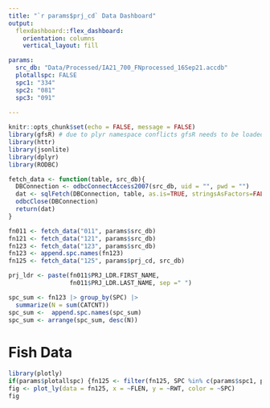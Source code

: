 ```yaml
---
title: "`r params$prj_cd` Data Dashboard"
output: 
  flexdashboard::flex_dashboard:
    orientation: columns
    vertical_layout: fill

params:
  src_db: "Data/Processed/IA21_700_FNprocessed_16Sep21.accdb"
  plotallspc: FALSE
  spc1: "334"
  spc2: "081"
  spc3: "091"
  
---
```


```r
knitr::opts_chunk$set(echo = FALSE, message = FALSE)
library(gfsR) # due to plyr namespace conflicts gfsR needs to be loaded before dplyr
library(httr)
library(jsonlite)
library(dplyr)
library(RODBC)

fetch_data <- function(table, src_db){
  DBConnection <- odbcConnectAccess2007(src_db, uid = "", pwd = "")
  dat <- sqlFetch(DBConnection, table, as.is=TRUE, stringsAsFactors=FALSE)
  odbcClose(DBConnection)
  return(dat)
}

fn011 <- fetch_data("011", params$src_db)
fn121 <- fetch_data("121", params$src_db)
fn123 <- fetch_data("123", params$src_db)
fn123 <- append.spc.names(fn123)
fn125 <- fetch_data("125", params$prj_cd, src_db)

prj_ldr <- paste(fn011$PRJ_LDR.FIRST_NAME, 
                 fn011$PRJ_LDR.LAST_NAME, sep =" ")

spc_sum <- fn123 |> group_by(SPC) |> 
  summarize(N = sum(CATCNT)) 
spc_sum <-  append.spc.names(spc_sum)
spc_sum <- arrange(spc_sum, desc(N))
```

Fish Data
=====================

```r
library(plotly)
if(params$plotallspc) {fn125 <- filter(fn125, SPC %in% c(params$spc1, params$spc2, params$spc3))}
fig <- plot_ly(data = fn125, x = ~FLEN, y = ~RWT, color = ~SPC)
fig

```

